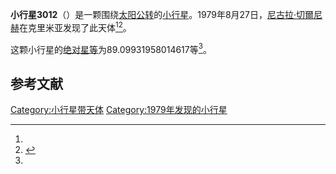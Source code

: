 {{Infobox planet
| bgcolour = #FFFFC0
| name = 3012 Minsk
| symbol = 
| image = 
| caption = 
| discovery = yes
| discovery_ref = 
| discoverer = [[尼古拉·切爾尼赫|尼古拉·切爾尼赫]]
| discovery_site = [[克里米亚|克里米亚]] 
| discovered = 1979年8月27日
| designations = yes
| mp_name = 
| named_after = 
| alt_names = 1979 QU9/ 1950 SU / 1953 GA2 / 1973 SN2
| mp_category = [[外小行星带|外小行星带]]
| orbit_ref = <ref name="a">[http://ssd.jpl.nasa.gov/sbdb.cgi?sstr=3012 3012 Minsk] {{Wayback|url=http://ssd.jpl.nasa.gov/sbdb.cgi?sstr=3012 |date=20201030235821 }}，小行星數據庫瀏覽器（JPL Small-Body Database Browser）－[[美国国家航空航天局|美国国家航空航天局]]喷气推进实验室</ref>
| epoch = 2456400.5 (2013年4月18日更新)
| aphelion = {{convert|3.439776957469332|AU|km|3|abbr=on|lk=out}}
| perihelion = {{convert|3.01244639747971|AU|km|3|abbr=on}}
| semimajor = {{convert|3.226111677474521|AU|km|3|abbr=on}}
| eccentricity = 0.06622997
| period = 2116.496344 [[日|日]]<br />5.79[[儒略年|儒略年]]
| avg_speed = 
| inclination = 18.22656926582797
| asc_node = 355.0646123416455
| mean_anomaly = 
| arg_peri = 89.09931958014617
| satellites = 
| physical_characteristics = yes
| dimensions = 
| mass = 
| density = 
| surface_grav = 
| escape_velocity = 
| sidereal_day = 
| axial_tilt = 
| pole_ecliptic_lat = 
| pole_ecliptic_lon = 
| albedo = 
| temperatures= 
| temp_name1 = 
| mean_temp_1 = 
| max_temp_1 = 
| temp_name2 = 
| max_temp_2 = 
| spectral_type = 
| abs_magnitude = 89.09931958014617
}}

'''小行星3012'''（{{lang-en|3012 Minsk}}）是一颗围绕[[太阳|太阳]][[公转|公转]]的[[小行星|小行星]]。1979年8月27日，[[尼古拉·切爾尼赫|尼古拉·切爾尼赫]]在克里米亚发现了此天体<ref name="a" /><ref>{{cite news|title=小行星列表|url=http://cfa-www.harvard.edu/iau/lists/NumberedMPs.txt|accessdate=2013-07-08|newspaper=哈佛大学|archive-date=2008-05-17|archive-url=https://web.archive.org/web/20080517010638/http://cfa-www.harvard.edu/iau/lists/NumberedMPs.txt|dead-url=no}}</ref>。

这颗小行星的[[绝对星等|绝对星等]]为89.09931958014617等<ref name="a" />。

==参考文献==
{{reflist}}
{{Minor Planet Number|[[小行星3011|小行星3011]]|[[小行星3013|小行星3013]]}}

{{小天体}}

[[Category:小行星带天体|Category:小行星带天体]]
[[Category:1979年发现的小行星|Category:1979年发现的小行星]]

{{asteroid-stub}}